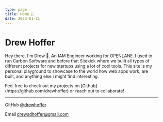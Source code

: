 ```yaml
---
type: page
title: Home 🏡
date: 2023-01-21
---
```


# Drew Hoffer

Hey there, I'm Drew 🤠. An IAM Engineer working for OPENLANE. I used to run Carbon Software and before that Sitekick where we built all types of different projects for new startups using a lot of cool tools.
This site is my personal playground to showcase to the world how web apps work, are built, and anything else I might find interesting.

<p>Feel free to check out my projects on [Github](https://github.com/drewhoffer)
 or reach out to collaborate!</p>

---

<div>

GitHub [@drewhoffer](https://github.com/drewhoffer)

Email drewsdhoffer@gmail.com

</div>
